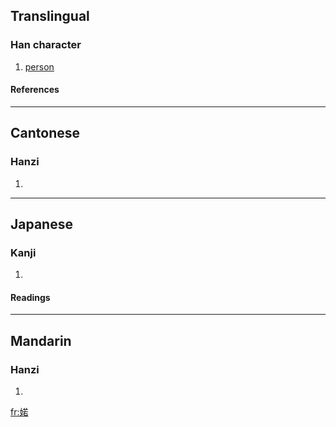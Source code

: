==Translingual==
===Han character===
{{Han char|rn=38|rad=女|as=09|sn=12|four=4446<sub>4</sub>|canj=女廿大口 (VTKR)}}
# [[person]]
====References====
{{Han ref|kx=0266.030|dkj=06464|dj=0533.110|hdz=21056.040|uh=5A7C|ud=23164|bh=D8BD|bd=55485}}
----
==Cantonese==
===Hanzi===
{{yue-hanzi|jyut=|y=cheuk3}}
# {{defn|Cantonese}}
----
==Japanese==
===Kanji===
{{ja-kanji|grade=|rs=女09}}
# {{defn|Japanese}} 
====Readings====
{{ja-readings|on=[[しゃく]] (shaku), [[じ]] (ji), [[に]] (ni), [[じゃ]] (ja), [[にゅう]] (nyū)|kun=}}
----
==Mandarin==
===Hanzi===
{{cmn-hanzi|pin=[[ruò]] ([[ruo4]])|wg=jo<sup>4</sup>}}
# {{defn|Mandarin}}

[[fr:婼]]